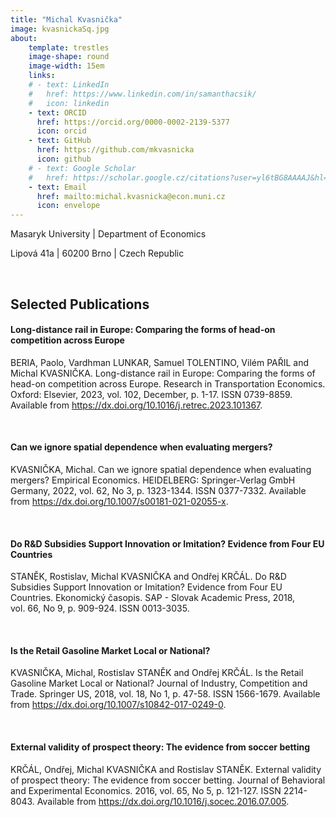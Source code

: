 ```yaml
---
title: "Michal Kvasnička"
image: kvasnickaSq.jpg
about: 
    template: trestles
    image-shape: round
    image-width: 15em
    links:
    # - text: LinkedIn
    #   href: https://www.linkedin.com/in/samanthacsik/
    #   icon: linkedin
    - text: ORCID
      href: https://orcid.org/0000-0002-2139-5377
      icon: orcid
    - text: GitHub
      href: https://github.com/mkvasnicka
      icon: github
    # - text: Google Scholar
    #   href: https://scholar.google.cz/citations?user=yl6tBG8AAAAJ&hl=en
    - text: Email
      href: mailto:michal.kvasnicka@econ.muni.cz
      icon: envelope
---
```


Masaryk University | Department of Economics

Lipová 41a | 60200 Brno | Czech Republic

\

## Selected Publications

#### Long-distance rail in Europe: Comparing the forms of head-on competition across Europe

BERIA, Paolo, Vardhman LUNKAR, Samuel TOLENTINO, Vilém PAŘIL and Michal KVASNIČKA. Long-distance rail in Europe: Comparing the forms of head-on competition across Europe. Research in Transportation Economics. Oxford: Elsevier, 2023, vol. 102, December, p. 1-17. ISSN 0739-8859. Available from [https://dx.doi.org/10.1016/j.retrec.2023.101367](https://dx.doi.org/10.1016/j.retrec.2023.101367).

\

#### Can we ignore spatial dependence when evaluating mergers?

KVASNIČKA, Michal. Can we ignore spatial dependence when evaluating mergers? Empirical Economics. HEIDELBERG: Springer-Verlag GmbH Germany, 2022, vol. 62, No 3, p. 1323-1344. ISSN 0377-7332. Available from [https://dx.doi.org/10.1007/s00181-021-02055-x](https://dx.doi.org/10.1007/s00181-021-02055-x).


\

#### Do R&D Subsidies Support Innovation or Imitation? Evidence from Four EU Countries

STANĚK, Rostislav, Michal KVASNIČKA and Ondřej KRČÁL. Do R&D Subsidies Support Innovation or Imitation? Evidence from Four EU Countries. Ekonomický časopis. SAP - Slovak Academic Press, 2018, vol. 66, No 9, p. 909-924. ISSN 0013-3035.


\

#### Is the Retail Gasoline Market Local or National?

KVASNIČKA, Michal, Rostislav STANĚK and Ondřej KRČÁL. Is the Retail Gasoline Market Local or National? Journal of Industry, Competition and Trade. Springer US, 2018, vol. 18, No 1, p. 47-58. ISSN 1566-1679. Available from [https://dx.doi.org/10.1007/s10842-017-0249-0](https://dx.doi.org/10.1007/s10842-017-0249-0).


\

#### External validity of prospect theory: The evidence from soccer betting

KRČÁL, Ondřej, Michal KVASNIČKA and Rostislav STANĚK. External validity of prospect theory: The evidence from soccer betting. Journal of Behavioral and Experimental Economics. 2016, vol. 65, No 5, p. 121-127. ISSN 2214-8043. Available from [https://dx.doi.org/10.1016/j.socec.2016.07.005](https://dx.doi.org/10.1016/j.socec.2016.07.005).
